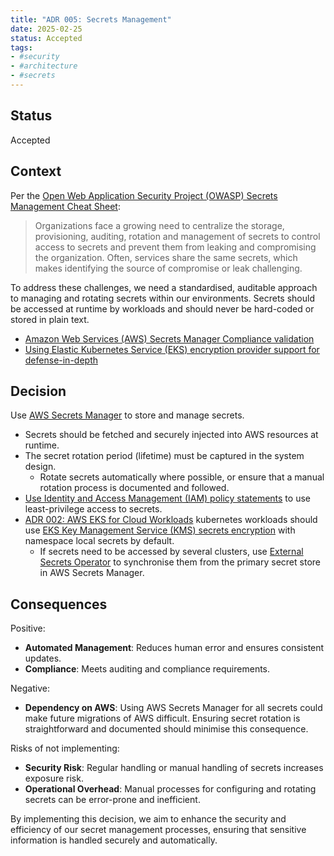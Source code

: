 ```yaml
---
title: "ADR 005: Secrets Management"
date: 2025-02-25
status: Accepted
tags:
- #security
- #architecture
- #secrets
---
```


## Status

Accepted

## Context

Per the [Open Web Application Security Project (OWASP) Secrets Management Cheat Sheet](https://cheatsheetseries.owasp.org/cheatsheets/Secrets_Management_Cheat_Sheet.html):

> Organizations face a growing need to centralize the storage, provisioning, auditing, rotation and management of secrets to control access to secrets and prevent them from leaking and compromising the organization. Often, services share the same secrets, which makes identifying the source of compromise or leak challenging.

To address these challenges, we need a standardised, auditable approach to managing and rotating secrets within our environments. Secrets should be accessed at runtime by workloads and should never be hard-coded or stored in plain text.

- [Amazon Web Services (AWS) Secrets Manager Compliance validation](https://docs.aws.amazon.com/secretsmanager/latest/userguide/secretsmanager-compliance.html)
- [Using Elastic Kubernetes Service (EKS) encryption provider support for defense-in-depth](https://aws.amazon.com/blogs/containers/using-eks-encryption-provider-support-for-defense-in-depth/)

## Decision

Use [AWS Secrets Manager](https://docs.aws.amazon.com/secretsmanager/latest/userguide/intro.html) to store and manage secrets.

- Secrets should be fetched and securely injected into AWS resources at runtime.
- The secret rotation period (lifetime) must be captured in the system design.
  - Rotate secrets automatically where possible, or ensure that a manual rotation process is documented and followed.
- [Use Identity and Access Management (IAM) policy statements](https://docs.aws.amazon.com/secretsmanager/latest/userguide/best-practices.html#w21aab9c19) to use least-privilege access to secrets.
- [ADR 002: AWS EKS for Cloud Workloads](../operations/002-workloads.qmd) kubernetes workloads should use [EKS Key Management Service (KMS) secrets encryption](https://docs.aws.amazon.com/eks/latest/userguide/enable-kms.html) with namespace local secrets by default.
  - If secrets need to be accessed by several clusters, use [External Secrets Operator](https://external-secrets.io/latest/) to synchronise them from the primary secret store in AWS Secrets Manager.

## Consequences

Positive:

- **Automated Management**: Reduces human error and ensures consistent updates.
- **Compliance**: Meets auditing and compliance requirements.

Negative:

- **Dependency on AWS**: Using AWS Secrets Manager for all secrets could make future migrations of AWS difficult. Ensuring secret rotation is straightforward and documented should minimise this consequence.

Risks of not implementing:

- **Security Risk**: Regular handling or manual handling of secrets increases exposure risk.
- **Operational Overhead**: Manual processes for configuring and rotating secrets can be error-prone and inefficient.

By implementing this decision, we aim to enhance the security and efficiency of our secret management processes, ensuring that sensitive information is handled securely and automatically.
